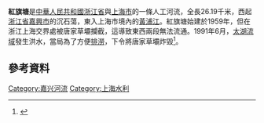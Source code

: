 '''紅旗塘'''是[[中華人民共和國|中華人民共和國]][[浙江省|浙江省]]與[[上海市|上海市]]的一條人工河流，全長26.19千米，西起[[浙江省|浙江省]][[嘉興市|嘉興市]]的沉石蕩，東入上海市境內的[[黃浦江|黃浦江]]。紅旗塘始建於1959年，但在浙江上海交界處被唐家草壩攔截，這導致東西兩段無法流通。1991年6月，[[太湖|太湖流域]]發生洪水，當局為了方便[[排澇|排澇]]，下令將唐家草壩炸毀<ref>{{cite book |author1=中国河湖大典 长江卷 |publisher=中国水利水电出版社 |page=938|title=崇明環島河 }}</ref>。

== 參考資料 ==
{{Reflist|2}}
{{上海市主要水系}}
[[Category:嘉兴河流|Category:嘉兴河流]]
[[Category:上海水利|Category:上海水利]]